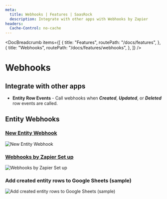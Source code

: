 ```yaml
---
meta:
  title: Webhooks | Features | SaasRock
  description: Integrate with other apps with Webhooks by Zapier
headers:
  Cache-Control: no-cache
---
```



<DocBreadcrumb
  items={[
    {
      title: "Features",
      routePath: "/docs/features",
    },
    {
      title: "Webhooks",
      routePath: "/docs/features/webhooks",
    },
  ]}
/>

# Webhooks

## Integrate with other apps

- **Entity Row Events** - Call webhooks when **_Created_**, **_Updated_**, or **_Deleted_** row events are called.

## Entity Webhooks

### [New Entity Webhook](/admin/entities/employees/webhooks/new)

<img
  class="bg-gray-100 border-gray-500 border-2 border-dashed rounded-lg object-cover h-95"
  src="https://yahooder.sirv.com/saasrock/features/webhooks/new-webhook.png"
  alt="New Entity Webhook"
/>

### [Webhooks by Zapier Set up](https://zapier.com/)

<img
  class="bg-gray-100 border-gray-500 border-2 border-dashed rounded-lg object-cover h-95"
  src="https://yahooder.sirv.com/saasrock/features/webhooks/zapier.png"
  alt="Webhooks by Zapier Set up"
/>

### Add created entity rows to Google Sheets (sample)

<img
  class="bg-gray-100 border-gray-500 border-2 border-dashed rounded-lg object-cover h-95"
  src="https://yahooder.sirv.com/saasrock/features/webhooks/google-sheets.png"
  alt="Add created entity rows to Google Sheets (sample)"
/>
